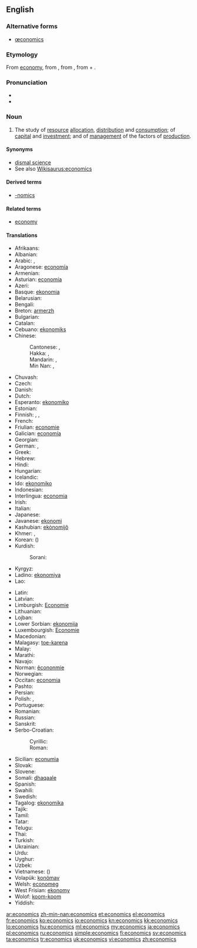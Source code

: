 ==English==
{{wikipedia}}

===Alternative forms===
* [[œconomics]] {{qualifier|archaic}}

===Etymology===
From [[economy]], from {{etyl|la|en}} {{term|oeconomia|lang=la}}, from {{etyl|grc|en}} {{term|οἰκονομία||management of a household, administration|tr=oikonomia|lang=grc|sc=polytonic}}, from {{term|οἶκος||house|tr=oikos|lang=grc|sc=polytonic}} + {{term|νόμος||law|tr=nomos|lang=grc|sc=polytonic}}.

===Pronunciation===
* {{audio|En-us-economics.ogg|Audio (US)}}
* {{audio|En-uk-economics.ogg|Audio (UK)}}

===Noun===
{{en-noun|-}}

# {{context|Social sciences}} The study of [[resource]] [[allocation]], [[distribution]] and [[consumption]]; of [[capital]] and [[investment]]; and of [[management]] of the factors of [[production]].

====Synonyms====
* [[dismal science]]
* See also [[Wikisaurus:economics]]

====Derived terms====
* [[-nomics]]

====Related terms====
* [[economy]]

====Translations====
{{trans-top|study}}
* Afrikaans: {{t|af|ekonomie}}
* Albanian: {{t-|sq|ekonomia|f|xs=Albanian}}
* Arabic: {{t|ar|اقتصاد|m|tr=iqtiṣād|sc=Arab}}, {{t|ar|علم الاقتصاد|m|tr=ʿilm al-iqtiṣād|sc=Arab}}
* Aragonese: [[economía]] {{f}}
* Armenian: {{t-|hy|տնտեսագիտություն|tr=tntesagitut'yun}}
* Asturian: [[economía]] {{f}}
* Azeri: {{t|az|iqtisad}}
* Basque: [[ekonomia]]
* Belarusian: {{t|be|эканоміка|f|tr=ekanómika|sc=Cyrl}}
* Bengali: {{t+|bn|অর্থনীতি|tr=ôrthôniti|sc=Beng}}
* Breton: [[armerzh]]
* Bulgarian: {{t|bg|икономика|f|tr=ikonómika|sc=Cyrl}}
* Catalan: {{t+|ca|economia|f}}
* Cebuano: [[ekonomiks]]
* Chinese:
*: Cantonese: {{tø|yue|經濟學|sc=Hant}}, {{tø|yue|经济学|tr=ging1 zai3 hok6|sc=Hant}}
*: Hakka: {{tø|hak|經濟學|sc=Hans}}, {{tø|hak|经济学|tr=kîn-chi-ho̍k|sc=Hans}}
*: Mandarin: {{t|zh|經濟學|sc=Hani}}, {{t|zh|经济学|tr=jīngjìxué|sc=Hani}}
*: Min Nan: {{tø|nan|經濟學|sc=Hans}}, {{tø|nan|经济学|tr=keng-chè-ha̍k|sc=Hans}}
* Chuvash: {{tø|cv|экономика|tr=ekonomika|sc=Cyrl}}
* Czech: {{t-|cs|ekonomie|f}}
* Danish: {{t-|da|økonomi}}
* Dutch: {{t+|nl|economie|f}}
* Esperanto: [[ekonomiko]]
* Estonian: {{t|et|majandusteadus}}
* Finnish: {{t-|fi|taloustiede}}, {{t-|fi|ekonomia}}, {{t|fi|kansantaloustiede}}
* French: {{t+|fr|économie|f}}
* Friulian: [[economie]] {{f}}
* Galician: [[economía]] {{f}}
* Georgian: {{t|ka|ეკონომიკა|tr=ekonomika|sc=Geor}}
* German: {{t+|de|Ökonomie|f}}, {{t+|de|Wirtschaftswissenschaft|f}}
* Greek: {{t+|el|οικονομικά|n|p|tr=oikonomiká|sc=Grek}}
* Hebrew: {{t+|he|כלכלה|f}}
* Hindi: {{t|hi|अर्थशास्त्र|m|tr=arthaśāstra|sc=Deva}}
* Hungarian: {{t+|hu|közgazdaságtan}}
* Icelandic: {{t|is|hagfræði}}
* Ido: [[ekonomiko]]
* Indonesian: {{t|id|ilmu ekonomi}}
* Interlingua: [[economia]]
* Irish: {{t|ga|eacnamaíocht|f}}
* Italian: {{t+|it|economia|f}}
* Japanese: {{t+|ja|経済学|tr=けいざいがく, keizaigaku|sc=Jpan}}
* Javanese: [[ekonomi]]
* Kashubian: [[ekònomijô]]
* Khmer: {{t|km|សេដ្ឋសាស្ត្រ|sc=Khmr}}, {{t|km|សេដ្ឋវិទ្យា|tr=sed dhak vi tyea|sc=Khmr}}
* Korean: {{t|ko|경제학|tr=gyeongjehak|sc=Kore}} ({{t|ko|經濟學|sc=Kore}})
* Kurdish:
*: Sorani: {{t|ku|ئابووری|tr=aburi|sc=ku-Arab}}
* Kyrgyz: {{t|ky|экономика|tr=ekonomika|sc=Cyrl}}
* Ladino: [[ekonomiya]] {{f}}
* Lao: {{t+|lo|ເສດຖະສາດ|tr=sēt tha sāt|sc=Laoo|xs=Lao}}
{{trans-mid}}
* Latin: {{t+|la|oeconomia|f}}
* Latvian: {{t|lv|ekonomika|f}}
* Limburgish: [[Economie]]
* Lithuanian: {{t+|lt|ekonomika|xs=Lithuanian}}
* Lojban: {{t|jbo|dinske}}
* Lower Sorbian: [[ekonomija]] {{f}}
* Luxembourgish: [[Economie]]
* Macedonian: {{t|mk|економија|f|tr=ekonómija|sc=Cyrl}}
* Malagasy: [[toe-karena]]
* Malay: {{t-|ms|ekonomi|xs=Malay}}
* Marathi: {{t|mr|अर्थशास्त्र|sc=Deva}}
* Navajo: {{tø|nv|naʼiiniʼ naalkaah}}
* Norman: [[êcononmie]]
* Norwegian: {{t+|no|økonomi}}
* Occitan: [[economia]] {{f}}
* Pashto: {{t|ps|اقتصاد|sc=ps-Arab}}
* Persian: {{t-|fa|اقتصاد|tr=eqtesâd|xs=Persian}}
* Polish: {{t+|pl|ekonomia|f}}, {{t-|pl|ekonomika|f}}
* Portuguese: {{t+|pt|economia|f}}
* Romanian: {{t-|ro|economie}}
* Russian: {{t+|ru|экономика|f|tr=ekonómika}}
* Sanskrit: {{t|sa|अर्थशास्त्रं|tr=arthaśāstrã|sc=Deva}}
* Serbo-Croatian:
*: Cyrillic: {{t|sh|економија|f}}
*: Roman: {{t|sh|ekonomija|f}}
* Sicilian: [[econumìa]] {{f}}
* Slovak: {{t|sk|ekonómia|f}}
* Slovene: {{t+|sl|ekonomija|f}}
* Somali: [[dhaqaale]]
* Spanish: {{t+|es|economía|f}}
* Swahili: {{t+|sw|uchumi|xs=Swahili}}
* Swedish: {{t+|sv|ekonomi}}
* Tagalog: [[ekonomika]] {{f}}
* Tajik: {{t|tg|иқтисод|tr=iqtisod|sc=Cyrl}}
* Tamil: {{t|ta|பொருளியல்|sc=Taml}}
* Tatar: {{t|tt|иктисат|tr=iqtisat|sc=Cyrl}}
* Telugu: {{t|te|ఆర్థిక శాస్త్రము|sc=Telu}}
* Thai: {{t|th|เศรษฐศาสตร์|tr=sèttàsàat|sc=Thai}}
* Turkish: {{t+|tr|iktisat}}
* Ukrainian: {{t+|uk|економіка|f|tr=ekonómika|sc=Cyrl}}
* Urdu: {{t|ur|معاشیات|f|sc=ur-Arab}}
* Uyghur: {{ug-Arab|[[ئىقتىسادشۇناسلىق]]}}
* Uzbek: {{t|uz|iqtisodiyot}}
* Vietnamese: {{t+|vi|kinh tế học|xs=Vietnamese}} ({{t|vi|經濟學}})
* Volapük: [[konömav]]
* Welsh: [[economeg]]
* West Frisian: [[ekonomy]]
* Wolof: [[koom-koom]]
* Yiddish: {{t|yi|עקאנאמיק|f|tr=ekonomik|sc=Hebr}}
{{trans-bottom}}

[[ar:economics]]
[[zh-min-nan:economics]]
[[et:economics]]
[[el:economics]]
[[fr:economics]]
[[ko:economics]]
[[io:economics]]
[[kn:economics]]
[[kk:economics]]
[[lo:economics]]
[[hu:economics]]
[[ml:economics]]
[[my:economics]]
[[ja:economics]]
[[pl:economics]]
[[ru:economics]]
[[simple:economics]]
[[fi:economics]]
[[sv:economics]]
[[ta:economics]]
[[tr:economics]]
[[uk:economics]]
[[vi:economics]]
[[zh:economics]]